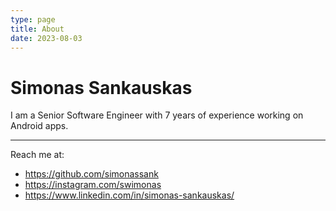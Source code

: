 ```yaml
---
type: page
title: About
date: 2023-08-03
---
```


# Simonas Sankauskas

I am a Senior Software Engineer with 7 years of experience working on Android apps.

---

Reach me at:

- https://github.com/simonassank
- https://instagram.com/swimonas
- https://www.linkedin.com/in/simonas-sankauskas/
